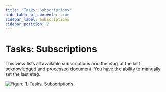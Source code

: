 ```yaml
---
title: "Tasks: Subscriptions"
hide_table_of_contents: true
sidebar_label: Subscriptions
sidebar_position: 2
---
```



# Tasks: Subscriptions

This view lists all available subscriptions and the etag of the last acknowledged and processed document.
You have the ability to manually set the last etag.

![Figure 1. Tasks. Subscriptions.](./assets/tasks-subscription-1.png)


